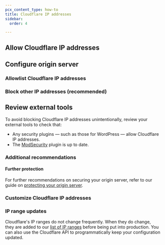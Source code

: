 ```yaml
---
pcx_content_type: how-to
title: Cloudflare IP addresses
sidebar:
  order: 4

---
```



<Render file="cloudflare-ips" product="fundamentals" />

## Allow Cloudflare IP addresses

<Render file="allow-cloudflare-ips" product="fundamentals" />

## Configure origin server

### Allowlist Cloudflare IP addresses

<Render file="allow-cloudflare-ips-tactical" product="fundamentals" />

### Block other IP addresses (recommended)

<Render file="block-cloudflare-ips-tactical" product="fundamentals" />

## Review external tools

To avoid blocking Cloudflare IP addresses unintentionally, review your external tools to check that:

* Any security plugins — such as those for WordPress — allow Cloudflare IP addresses.
* The [ModSecurity](https://github.com/SpiderLabs/ModSecurity) plugin is up to date.

### Additional recommendations

#### Further protection

For further recommendations on securing your origin server, refer to our guide on [protecting your origin server](/fundamentals/security/protect-your-origin-server/).

### Customize Cloudflare IP addresses

<Render file="customize-cloudflare-ips" product="fundamentals" />

### IP range updates

Cloudflare's IP ranges do not change frequently. When they do change, they are added to our [list of IP ranges](https://www.cloudflare.com/en-in/ips/) before being put into production. You can also use the Cloudflare API to programmatically keep your configuration updated.
